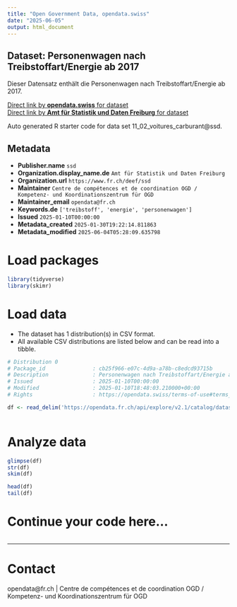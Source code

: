 ```yaml
---
title: "Open Government Data, opendata.swiss"
date: "2025-06-05"
output: html_document
---
```


## Dataset: Personenwagen nach Treibstoffart/Energie ab 2017

Dieser Datensatz enthält die Personenwagen nach Treibstoffart/Energie ab 2017.

[Direct link by **opendata.swiss** for dataset](https://opendata.swiss/de/dataset/personenwagen-nach-treibstoffart-energie-ab-2017)<br>
[Direct link by **Amt für Statistik und Daten Freiburg** for dataset](https://opendata.fr.ch/explore/dataset/11_02_voitures_carburant/)

Auto generated R starter code for data set 11_02_voitures_carburant@ssd.

## Metadata

- **Publisher.name** `ssd`
- **Organization.display_name.de** `Amt für Statistik und Daten Freiburg`
- **Organization.url** `https://www.fr.ch/deef/ssd`
- **Maintainer** `Centre de compétences et de coordination OGD / Kompetenz- und Koordinationszentrum für OGD`
- **Maintainer_email** `opendata@fr.ch`
- **Keywords.de** `['treibstoff', 'energie', 'personenwagen']`
- **Issued** `2025-01-10T00:00:00`
- **Metadata_created** `2025-01-30T19:22:14.811863`
- **Metadata_modified** `2025-06-04T05:28:09.635798`


# Load packages

```r

library(tidyverse)
library(skimr)

```

# Load data

-   The dataset has 1 distribution(s) in CSV format.
-   All available CSV distributions are listed below and can be read into a tibble.

```r

# Distribution 0
# Package_id               : cb25f966-e07c-4d9a-a78b-c8edcd93715b
# Description              : Personenwagen nach Treibstoffart/Energie ab 2017 (csv)
# Issued                   : 2025-01-10T00:00:00
# Modified                 : 2025-01-10T18:48:03.210000+00:00
# Rights                   : https://opendata.swiss/terms-of-use#terms_by

df <- read_delim('https://opendata.fr.ch/api/explore/v2.1/catalog/datasets/11_02_voitures_carburant/exports/csv?use_labels=true')



```

# Analyze data

```r

glimpse(df)
str(df)
skim(df)

head(df)
tail(df)

```

# Continue your code here...

```r

```

------------------------------------------------------------------------

# Contact

opendata@fr.ch | Centre de compétences et de coordination OGD / Kompetenz- und Koordinationszentrum für OGD
